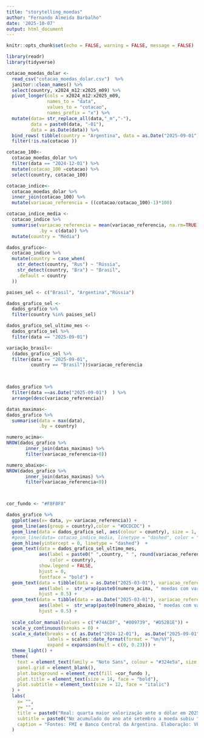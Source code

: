 ```yaml
---
title: "storytelling_moedas"
author: "Fernando Almeida Barbalho"
date: '2025-10-07'
output: html_document
---
```


```r
knitr::opts_chunk$set(echo = FALSE, warning = FALSE, message = FALSE)

library(readr)
library(tidyverse)

cotacao_moedas_dolar <- 
  read_csv("cotacao_moedas_dolar.csv")  %>%
  janitor::clean_names() %>%
  select(country, x2024_m12:x2025_m09) %>%
  pivot_longer(cols = x2024_m12:x2025_m09,
               names_to = "data",
               values_to = "cotacao",
               names_prefix = "x") %>%
  mutate(data= str_replace_all(data,"_m","-"),
         data = paste0(data, "-01"),
         data = as.Date(data)) %>%
  bind_rows( tibble(country = "Argentina", data = as.Date("2025-09-01"), cotacao= 0.0007246377))  %>%
  filter(!is.na(cotacao ))

cotacao_100<-
  cotacao_moedas_dolar %>%
  filter(data == "2024-12-01") %>%
  mutate(cotacao_100 =cotacao) %>%
  select(country, cotacao_100)

cotacao_indice<-
  cotacao_moedas_dolar %>%
  inner_join(cotacao_100) %>%
  mutate(variacao_referencia = ((cotacao/cotacao_100)-1)*100)

cotacao_indice_media <-
  cotacao_indice %>%
  summarise(variacao_referencia = mean(variacao_referencia, na.rm=TRUE),
            .by = c(data)) %>%
  mutate(country = "Média")

dados_grafico<- 
  cotacao_indice %>%
  mutate(country = case_when(
    str_detect(country, "Rus") ~ "Rússia",
    str_detect(country, "Bra") ~ "Brasil",
    .default = country
  ))

paises_sel <- c("Brasil", "Argentina","Rússia") 

dados_grafico_sel <-
  dados_grafico %>%
  filter(country %in% paises_sel)

dados_grafico_sel_ultimo_mes <-
  dados_grafico_sel %>%
  filter(data == "2025-09-01")

variação_brasil<-
  (dados_grafico_sel %>%
  filter(data == "2025-09-01",
         country == "Brasil"))$variacao_referencia

  

dados_grafico %>%
  filter(data ==as.Date("2025-09-01")  ) %>%
  arrange(desc(variacao_referencia))

datas_maximas<- 
dados_grafico %>%
  summarise(data = max(data),
            .by = country)

numero_acima<-
NROW(dados_grafico %>%
       inner_join(datas_maximas) %>%
       filter(variacao_referencia>0))

numero_abaixo<-
NROW(dados_grafico %>%
       inner_join(datas_maximas) %>%
       filter(variacao_referencia<0))



cor_fundo <- "#F8F8F8"

```

```r
dados_grafico %>%
  ggplot(aes(x= data, y= variacao_referencia)) +
  geom_line(aes(group = country),color = "#DCDCDC") +
  geom_line(data = dados_grafico_sel, aes(colour = country), size = 1, show.legend = FALSE) +
  #geom_line(data= cotacao_indice_media, linetype = "dashed", color = "#7C9937", size = 1 ) +
  geom_hline(yintercept = 0, linetype = "dashed")  +
  geom_text(data = dados_grafico_sel_ultimo_mes, 
            aes(label = paste0(" ",country, " ", round(variacao_referencia,0), "%"),
                color = country),
            show.legend = FALSE,
            hjust = 0,
            fontface = "bold") +
  geom_text(data = tibble(data = as.Date("2025-03-01"), variacao_referencia=33),
            aes(label =  str_wrap(paste0(numero_acima, " moedas com variação positiva"),15) ),
            hjust = 0.5) +
  geom_text(data = tibble(data = as.Date("2025-03-01"), variacao_referencia=-20),
            aes(label =  str_wrap(paste0(numero_abaixo, " moedas com variação negativa"),15) ),
            hjust = 0.5) +
  
  scale_color_manual(values = c("#74ACDF", "#009739", "#D52B1E")) +
  scale_y_continuous(breaks = 0) +
  scale_x_date(breaks = c( as.Date("2024-12-01"),  as.Date("2025-09-01")),
               labels = scales::date_format(format = "%m/%Y"),
               expand = expansion(mult = c(0, 0.23))) +
  theme_light() +
  theme(
    text = element_text(family = "Noto Sans", colour = "#324e5a", size =10),
    panel.grid = element_blank(),
    plot.background = element_rect(fill =cor_fundo ),
    plot.title = element_text(size = 14, face = "bold"),
    plot.subtitle = element_text(size = 12, face = "italic")
  ) +
  labs(
    x= "",
    y= "",
    title = paste0("Real: quarta maior valorização ante o dólar em 2025"),
    subtitle = paste0("No acumulado do ano até setembro a moeda subiu ", round(variação_brasil,0) , "%"),
    caption = "Fontes: FMI e Banco Central da Argentina. Elaboração: VPR/DIESO"
  )

```

